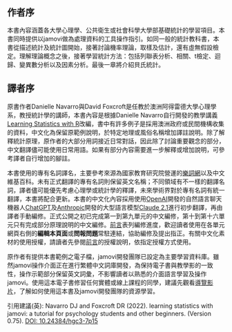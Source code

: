# &nbsp; {.unnumbered .unlisted}

## 作者序

本書內容涵蓋各大學心理學、公共衛生或社會科學大學部基礎統計的學習項目。本書同時提供以jamovi做為處理資料的工具操作指引。如同一般的統計教科書，本書從描述統計及統計圖開始，接著討論機率理論，取樣及估計，還有虛無假設檢定。理解理論概念之後，接著學習統計方法：包括列聯表分析、相關、t檢定、迴歸、變異數分析以及因素分析。最後一章將介紹貝氏統計。

## 譯者序

<!--- Chapter 2 & 7, 中場報告是純講解，先不翻譯 --->

<!--- 描述統計與推論統計邊界另類說明：如果描述統計製作的圖表已經能說明資料能呈現的一切資訊，我們還有未知要挖掘嗎 --->

原書作者Danielle Navarro與David Foxcroft是任教於澳洲阿得雷德大學心理學系，教授統計學的講師，本書內容是根據Danielle Navarro自行開發的教學講義[Learning Statistics with R](https://learningstatisticswithr.com/)改編，書中有許多例子是採用澳洲政府或民間機構收集的資料，中文化為保留原範例說明，於特定地理或風俗名稱增加譯註說明。除了解釋統計原理，原作者的大部分用詞接近日常對話，因此除了討論重要觀念的部分，中文翻譯儘可能使用日常用語。如果有部分內容需要進一步解釋或增加說明，可參考譯者自行增加的腳註。


本書使用的專有名詞譯名，主要參考來源為國家教育研究院營運的[樂詞網](https://terms.naer.edu.tw/)以及中文維基百科。未有正式翻譯的專有名詞則保留英文名稱；不同領域有不一樣的翻譯名詞，譯者儘可能優先考慮心理學或統計學的釋譯，未來學術界對於專有名詞有統一翻譯，本書將配合更新。本書的中文化內容採用使用[OpenAI](https://openai.com/)開發的自然語言聊天機器人[ChatGPT](https://chat.openai.com/)及[Anthropic](https://www.anthropic.com/)開發的大型語言模型[Claude 2.1](https://claude.ai/)進行初步翻譯，再由譯者手動編修。正式公開之初已完成第一到第九單元的中文編修，第十到第十六單元只有完成部分原理說明的中文編修。[前言](Preface.html)表列編修進度，歡迎讀者使用在各單元網頁右側的**編輯本頁面**或**問報問題**常駐連結，協助編修及提出指正。有關中文化素材的使用授權，請讀者先參閱[前言](Preface.html)的授權說明，依指定授權方式使用。


原作者有提供本書範例之電子檔，jamovi開發團隊已設定為主要學習資料庫。雖然jamovi操作介面正在進行繁體中文詞庫開發，為保持電子書與教學影的一致性，操作示範部分保留英文詞彙，不影響讀者以熟悉的介面語言學習及操作jamovi。使用這本電子書修習任何實體或線上課程的同學，建議先觀看[導覽影片](https://youtu.be/h_6YY2QkfJA)，了解如何使用這本書及jamovi開發團隊的資源學習。

<!---This textbook covers the contents of an introductory statistics class, as typically taught to undergraduate psychology, health or social science students. The book covers how to get started in jamovi as well as giving an introduction to data manipulation. From a statistical perspective, the book discusses descriptive statistics and graphing first, followed by chapters on probability theory, s
 as giving an introduction to data manipulation. From a statistical perspective, the book discusses descriptive statistics and graphing first, followed by chapters on probability theory, sampling and estimation, and null hypothesis testing. After introducing the theory, the book covers the analysis of contingency tables, correlation, *t*-tests, regression, ANOVA and factor analysis. Bayesian statistics are touched on at the end of the book.--->

<!---Citation:--->引用建議(英): Navarro DJ and Foxcroft DR (2022). learning statistics with jamovi: a tutorial for psychology students and other beginners. (Version 0.75). [DOI: 10.24384/hgc3-7p15](https://dx.doi.org/10.24384/hgc3-7p15)






